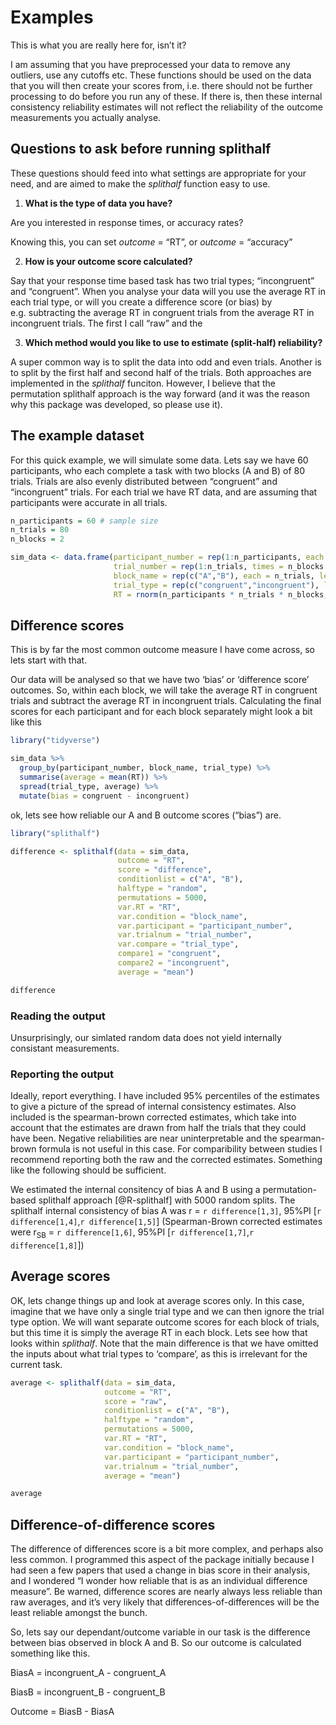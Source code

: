 # Examples

This is what you are really here for, isn't it?

I am assuming that you have preprocessed your data to remove any outliers, use any cutoffs etc. These functions should be used on the data that you will then create your scores from, i.e. there should not be further processing to do before you run any of these. If there is, then these internal consistency reliability estimates will not reflect the reliability of the outcome measurements you actually analyse. 


## Questions to ask before running splithalf

These questions should feed into what settings are appropriate for your need, and are aimed to make the _splithalf_ function easy to use. 

1. **What is the type of data you have? **

Are you interested in response times, or accuracy rates?

Knowing this, you can set _outcome_ = "RT", or _outcome_ = "accuracy"


2. **How is your outcome score calculated?**

Say that your response time based task has two trial types; "incongruent" and "congruent". When you analyse your data will you use the average RT in each trial type, or will you create a difference score (or bias) by e.g. subtracting the average RT in congruent trials from the average RT in incongruent trials. The first I call "raw" and the 


3. **Which method would you like to use to estimate (split-half) reliability?**

A super common way is to split the data into odd and even trials. Another is to split by the first half and second half of the trials. Both approaches are implemented in the _splithalf_ funciton. However, I believe that the permutation splithalf approach is the way forward (and it was the reason why this package was developed, so please use it).


## The example dataset

For this quick example, we will simulate some data. Lets say we have 60 participants, who each complete a task with two blocks (A and B) of 80 trials. Trials are also evenly distributed between "congruent" and "incongruent" trials. For each trial we have RT data, and are assuming that participants were accurate in all trials. 

```r
n_participants = 60 # sample size
n_trials = 80
n_blocks = 2

sim_data <- data.frame(participant_number = rep(1:n_participants, each = n_blocks * n_trials),
                       trial_number = rep(1:n_trials, times = n_blocks * n_participants),
                       block_name = rep(c("A","B"), each = n_trials, length.out = n_participants * n_trials * n_blocks),
                       trial_type = rep(c("congruent","incongruent"), length.out = n_participants * n_trials * n_blocks),
                       RT = rnorm(n_participants * n_trials * n_blocks, 500, 200))


```


## Difference scores

This is by far the most common outcome measure I have come across, so lets start with that. 

Our data will be analysed so that we have two 'bias' or 'difference score' outcomes. So, within each block, we will take the average RT in congruent trials and subtract the average RT in incongruent trials. Calculating the final scores for each participant and for each block separately might look a bit like this

```r
library("tidyverse")

sim_data %>%
  group_by(participant_number, block_name, trial_type) %>%
  summarise(average = mean(RT)) %>%
  spread(trial_type, average) %>%
  mutate(bias = congruent - incongruent)

```


ok, lets see how reliable our A and B outcome scores ("bias") are.


```r
library("splithalf")

difference <- splithalf(data = sim_data,
                        outcome = "RT",
                        score = "difference",
                        conditionlist = c("A", "B"),
                        halftype = "random",
                        permutations = 5000,
                        var.RT = "RT",
                        var.condition = "block_name",
                        var.participant = "participant_number",
                        var.trialnum = "trial_number",
                        var.compare = "trial_type",
                        compare1 = "congruent",
                        compare2 = "incongruent",
                        average = "mean")


```

```r
difference

```

### Reading the output

Unsurprisingly, our simlated random data does not yield internally consistant measurements. 

### Reporting the output

Ideally, report everything. I have included 95% percentiles of the estimates to give a picture of the spread of internal consistency estimates. Also included is the spearman-brown corrected estimates, which take into account that the estimates are drawn from half the trials that they could have been. Negative reliabilities are near uninterpretable and the spearman-brown formula is not useful in this case. For comparibility between studies I recommend reporting both the raw and the corrected estimates. Something like the following should be sufficient. 

We estimated the internal consitency of bias A and B using a permutation-based splithalf approach [@R-splithalf] with 5000 random splits. The splithalf internal consistency of bias A was r = `r difference[1,3]`, 95%PI [`r difference[1,4]`,`r difference[1,5]`] (Spearman-Brown corrected estimates were r~SB~ = `r difference[1,6]`, 95%PI [`r difference[1,7]`,`r difference[1,8]`])




## Average scores

OK, lets change things up and look at average scores only. In this case, imagine that we have only a single trial type and we can then ignore the trial type option. We will want separate outcome scores for each block of trials, but this time it is simply the average RT in each block. Lets see how that looks within _splithalf_. Note that the main difference is that we have omitted the inputs about what trial types to 'compare', as this is irrelevant for the current task.

```r
average <- splithalf(data = sim_data,
                     outcome = "RT",
                     score = "raw",
                     conditionlist = c("A", "B"),
                     halftype = "random",
                     permutations = 5000,
                     var.RT = "RT",
                     var.condition = "block_name",
                     var.participant = "participant_number",
                     var.trialnum = "trial_number",
                     average = "mean")

```

```r
average

```




## Difference-of-difference scores

The difference of differences score is a bit more complex, and perhaps also less common. I programmed this aspect of the package initially because I had seen a few papers that used a change in bias score in their analysis, and I wondered "I wonder how reliable that is as an individual difference measure". Be warned, difference scores are nearly always less reliable than raw averages, and it's very likely that differences-of-differences will be the least reliable amongst the bunch. 

So, lets say our dependant/outcome variable in our task is the difference between bias observed in block A and B. So our outcome is calculated something like this. 

BiasA = incongruent_A - congruent_A

BiasB = incongruent_B - congruent_B

Outcome = BiasB - BiasA


